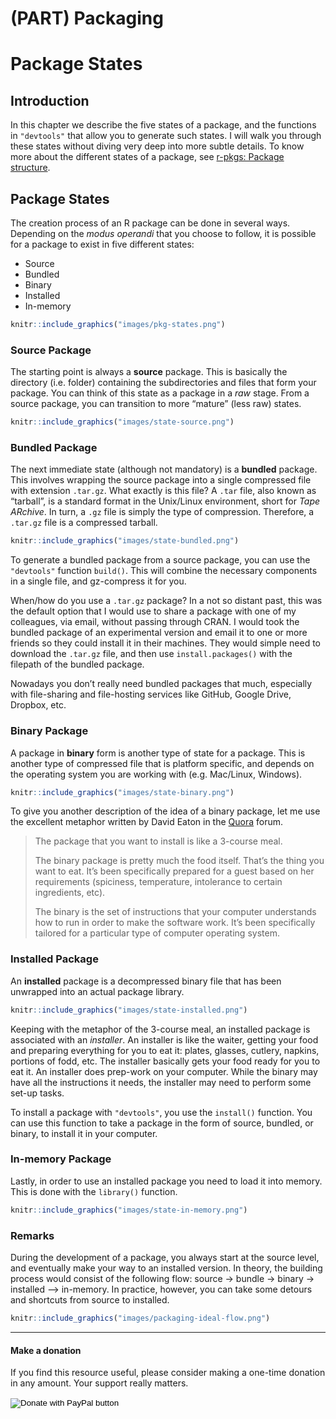 # (PART) Packaging {-}

# Package States {#states}

## Introduction

In this chapter we describe the five states of a package, and the functions in `"devtools"` that allow you to generate such states. I will walk you through these states without diving very deep into more subtle details. To know more about the different states of a package, see 
<a href="http://r-pkgs.had.co.nz/package.html" target="_blank">r-pkgs: Package structure</a>.


## Package States

The creation process of an R package can be done in several ways. Depending on the _modus operandi_ that you choose to follow, it is possible for a package to exist in five different states:

- Source
- Bundled
- Binary
- Installed
- In-memory

```r
knitr::include_graphics("images/pkg-states.png")
```


### Source Package

The starting point is always a __source__ package. This is basically the directory (i.e. folder) containing the subdirectories and files that form your package. You can think of this state as a package in a _raw_ stage.
From a source package, you can transition to more "mature" (less raw) states. 

```r
knitr::include_graphics("images/state-source.png")
```


### Bundled Package

The next immediate state (although not mandatory) is a __bundled__ package. This involves wrapping the source package into a single compressed file with extension `.tar.gz`. What exactly is this file? A `.tar` file, also known as "tarball", is a standard format in the Unix/Linux environment, short for _Tape ARchive_. In turn, a `.gz` file is simply the type of compression. Therefore, a `.tar.gz` file is a compressed tarball.

```r
knitr::include_graphics("images/state-bundled.png")
```

To generate a bundled package from a source package, you can use the `"devtools"` function `build()`. This will combine the necessary components in a single file, and gz-compress it for you.

When/how do you use a `.tar.gz` package? In a not so distant past, this was the default option that I would use to share a package with one of my colleagues, via email, without passing through CRAN. I would took the bundled package of an experimental version and email it to one or more friends so they could install it in their machines. They would simple need to download the `.tar.gz` file, and then use `install.packages()` with the filepath of the bundled package.

Nowadays you don't really need bundled packages that much, especially with file-sharing and file-hosting services like GitHub, Google Drive, Dropbox, etc.


### Binary Package

A package in __binary__ form is another type of state for a package. This is another type of compressed file that is platform specific, and depends on the operating system you are working with (e.g. Mac/Linux, Windows).

```r
knitr::include_graphics("images/state-binary.png")
```

To give you another description of the idea of a binary package, let me use the excellent metaphor written by David Eaton in the [Quora](https://www.quora.com/Whats-the-difference-between-an-installer-source-code-and-a-binary-package-when-installing-software) forum.

> The package that you want to install is like a 3-course meal.
>
> The binary package is pretty much the food itself. That's the thing you want to eat. It's been specifically prepared for a guest based on her requirements (spiciness, temperature, intolerance to certain ingredients, etc).
> 
> The binary is the set of instructions that your computer understands how to run in order to make the software work. It's been specifically tailored for a particular type of computer operating system.



### Installed Package

An __installed__ package is a decompressed binary file that has been unwrapped into an actual package library. 

```r
knitr::include_graphics("images/state-installed.png")
```

Keeping with the metaphor of the 3-course meal, an installed package is associated with an _installer_. An installer is like the waiter, getting your food and preparing everything for you to eat it: plates, glasses, cutlery, napkins, portions of fodd, etc. The installer basically gets your food ready for you to eat it. 
An installer does prep-work on your computer. While the binary may have all the instructions it needs, the installer may need to perform some set-up tasks.

To install a package with `"devtools"`, you use the `install()` function. You can use this function to take a package in the form of source, bundled, or binary, to install it in your computer.


### In-memory Package

Lastly, in order to use an installed package you need to load it into memory. This is done with the `library()` function.

```r
knitr::include_graphics("images/state-in-memory.png")
```


### Remarks

During the development of a package, you always start at the source level, and eventually make your way to an installed version. In theory, the building process would consist of the following flow: source -> bundle -> binary -> installed ---> in-memory. In practice, however, you can take some detours and shortcuts from source to installed.

```r
knitr::include_graphics("images/packaging-ideal-flow.png")
```


-----

#### Make a donation {-}

If you find this resource useful, please consider making a one-time donation in any amount. Your support really matters.

<form action="https://www.paypal.com/cgi-bin/webscr" method="post" target="_top">
<input type="hidden" name="cmd" value="_donations" />
<input type="hidden" name="business" value="ZF6U7K5MW25W2" />
<input type="hidden" name="currency_code" value="USD" />
<input type="image" src="https://www.paypalobjects.com/en_US/i/btn/btn_donateCC_LG.gif" border="0" name="submit" title="PayPal - The safer, easier way to pay online!" alt="Donate with PayPal button" />
<img alt="" border="0" src="https://www.paypal.com/en_US/i/scr/pixel.gif" width="1" height="1" />
</form>
